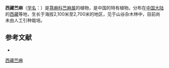 {{Speciesbox
| name = 西藏苎麻
| status = 
| status_system = 
| image =
| genus = Boehmeria
| species = tibetica
| authority = C. J. Chen
}}

'''西藏苎麻'''（[[学名|学名]]：{{lang|la|''Boehmeria tibetica''}}）是[[荨麻科|荨麻科]][[苎麻属|苎麻属]]的植物，是中国的特有植物。分布在[[中国大陆|中国大陆]]的[[西藏|西藏]]等地，生长于海拔2,100米至2,700米的地区，见于山谷杂木林中，目前尚未由人工引种栽培。

== 参考文献 ==
<div class="references-small">
* {{cite web| url =http://www.bioinfo.cn/db05/KmzwSpecies.php?action=view&id=23124| title =西藏苎麻| work =《中国高等植物数据库全库》| publisher =中国科学院微生物研究所| author =昆明植物研究所| accessdate =2009-02-25| deadurl =yes| archiveurl =https://web.archive.org/web/20160305064048/http://www.bioinfo.cn/db05/KmzwSpecies.php?action=view&id=23124| archivedate =2016-03-05| df =}}
</div>
{{Taxonbar|from=Q15232026}}

[[Category:苎麻属|西藏苎麻]]


{{植物小作品}}
